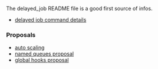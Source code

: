 The delayed_job README file is a good first source of infos.

* [[delayed job command details]]

===Proposals===

* [[auto scaling]]
* [[named queues proposal]]
* [[global hooks proposal]]
